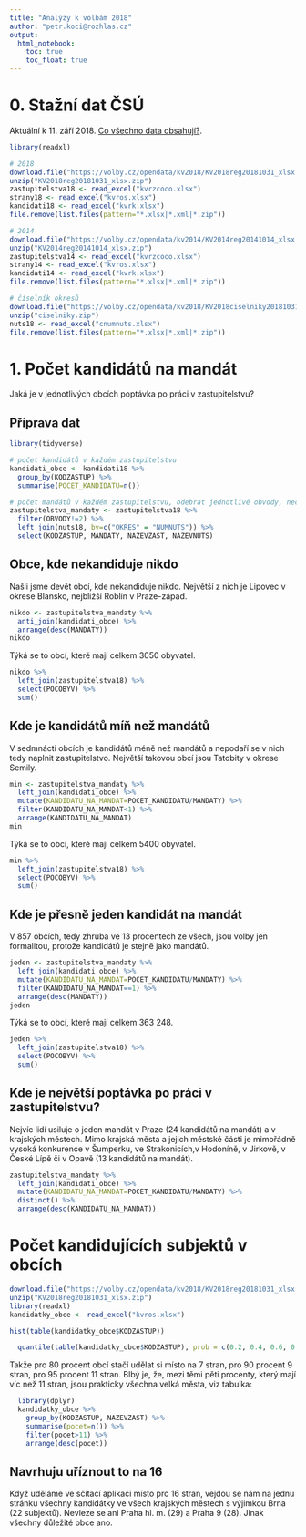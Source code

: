 ```yaml
---
title: "Analýzy k volbám 2018"
author: "petr.koci@rozhlas.cz"
output:
  html_notebook:
    toc: true
    toc_float: true
---
```


# 0. Stažní dat ČSÚ

Aktuální k 11. září 2018. [Co všechno data obsahují?](https://volby.cz/opendata/kv2018/KV2018regPopis.pdf).

```r
library(readxl)

# 2018
download.file("https://volby.cz/opendata/kv2018/KV2018reg20181031_xlsx.zip", "KV2018reg20181031_xlsx.zip")
unzip("KV2018reg20181031_xlsx.zip")
zastupitelstva18 <- read_excel("kvrzcoco.xlsx")
strany18 <- read_excel("kvros.xlsx")
kandidati18 <- read_excel("kvrk.xlsx")
file.remove(list.files(pattern="*.xlsx|*.xml|*.zip"))

# 2014
download.file("https://volby.cz/opendata/kv2014/KV2014reg20141014_xlsx.zip", "KV2014reg20141014_xlsx.zip")
unzip("KV2014reg20141014_xlsx.zip")
zastupitelstva14 <- read_excel("kvrzcoco.xlsx")
strany14 <- read_excel("kvros.xlsx")
kandidati14 <- read_excel("kvrk.xlsx")
file.remove(list.files(pattern="*.xlsx|*.xml|*.zip"))

# číselník okresů
download.file("https://volby.cz/opendata/kv2018/KV2018ciselniky20181031.zip", "ciselniky.zip")
unzip("ciselniky.zip")
nuts18 <- read_excel("cnumnuts.xlsx")
file.remove(list.files(pattern="*.xlsx|*.xml|*.zip"))
```


# 1. Počet kandidátů na mandát

Jaká je v jednotlivých obcích poptávka po práci v zastupitelstvu?

## Příprava dat
```r
library(tidyverse) 

# počet kandidátů v každém zastupitelstvu
kandidati_obce <- kandidati18 %>%
  group_by(KODZASTUP) %>%
  summarise(POCET_KANDIDATU=n())

# počet mandátů v každém zastupitelstvu, odebrat jednotlivé obvody, nechat jen celá zastupitelstva
zastupitelstva_mandaty <- zastupitelstva18 %>%
  filter(OBVODY!=2) %>%
  left_join(nuts18, by=c("OKRES" = "NUMNUTS")) %>%
  select(KODZASTUP, MANDATY, NAZEVZAST, NAZEVNUTS)
```


## Obce, kde nekandiduje nikdo

Našli jsme devět obcí, kde nekandiduje nikdo. Největší z nich je Lipovec v okrese Blansko, nejbližší Roblín v Praze-západ.

```r
nikdo <- zastupitelstva_mandaty %>%
  anti_join(kandidati_obce) %>%
  arrange(desc(MANDATY))
nikdo
```

Týká se to obcí, které mají celkem 3050 obyvatel.

```r
nikdo %>%
  left_join(zastupitelstva18) %>%
  select(POCOBYV) %>%
  sum()
```


## Kde je kandidátů míň než mandátů

V sedmnácti obcích je kandidátů méně než mandátů a nepodaří se v nich tedy naplnit zastupitelstvo. Největší takovou obcí jsou Tatobity v okrese Semily.

```r
min <- zastupitelstva_mandaty %>%
  left_join(kandidati_obce) %>%
  mutate(KANDIDATU_NA_MANDAT=POCET_KANDIDATU/MANDATY) %>%
  filter(KANDIDATU_NA_MANDAT<1) %>%
  arrange(KANDIDATU_NA_MANDAT)
min
```

Týká se to obcí, které mají celkem 5400 obyvatel.

```r
min %>%
  left_join(zastupitelstva18) %>%
  select(POCOBYV) %>%
  sum()
```


## Kde je přesně jeden kandidát na mandát

V 857 obcích, tedy zhruba ve 13 procentech ze všech, jsou volby jen formalitou, protože kandidátů je stejně jako mandátů.

```r
jeden <- zastupitelstva_mandaty %>%
  left_join(kandidati_obce) %>%
  mutate(KANDIDATU_NA_MANDAT=POCET_KANDIDATU/MANDATY) %>%
  filter(KANDIDATU_NA_MANDAT==1) %>%
  arrange(desc(MANDATY))
jeden
```

Týká se to obcí, které mají celkem 363 248.

```r
jeden %>%
  left_join(zastupitelstva18) %>%
  select(POCOBYV) %>%
  sum()
```


## Kde je největší poptávka po práci v zastupitelstvu?

Nejvíc lidí usiluje o jeden mandát v Praze (24 kandidátů na mandát) a v krajských městech. Mimo krajská města a jejich městské části je mimořádně vysoká konkurence v Šumperku, ve Strakonicích,v Hodoníně, v Jirkově, v České Lípě či v Opavě (13 kandidátů na mandát).

```r
zastupitelstva_mandaty %>%
  left_join(kandidati_obce) %>%
  mutate(KANDIDATU_NA_MANDAT=POCET_KANDIDATU/MANDATY) %>%
  distinct() %>%
  arrange(desc(KANDIDATU_NA_MANDAT))
```


# Počet kandidujících subjektů v obcích 

```r
download.file("https://volby.cz/opendata/kv2018/KV2018reg20181031_xlsx.zip", "KV2018reg20181031_xlsx.zip")
unzip("KV2018reg20181031_xlsx.zip")
library(readxl)
kandidatky_obce <- read_excel("kvros.xlsx")
```

```r
hist(table(kandidatky_obce$KODZASTUP))
```

```r
  quantile(table(kandidatky_obce$KODZASTUP), prob = c(0.2, 0.4, 0.6, 0.8, 0.85, 0.9, 0.95, 1))
```

Takže pro 80 procent obcí stačí udělat si místo na 7 stran, pro 90 procent 9 stran, pro 95 procent 11 stran. Blbý je, že, mezi těmi pěti procenty, který mají víc než 11 stran, jsou prakticky všechna velká města, viz tabulka:

```r
  library(dplyr)
  kandidatky_obce %>%
    group_by(KODZASTUP, NAZEVZAST) %>%
    summarise(pocet=n()) %>%
    filter(pocet>11) %>%
    arrange(desc(pocet))
```

## Navrhuju uříznout to na 16
Když uděláme ve sčítací aplikaci místo pro 16 stran, vejdou se nám na jednu stránku všechny kandidátky ve všech krajských městech s výjimkou Brna (22 subjektů). Nevleze se ani Praha hl. m. (29) a Praha 9 (28). Jinak všechny důležité obce ano.